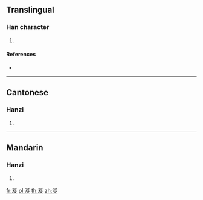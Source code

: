 {{character info/new}}
==Translingual==

===Han character===
{{Han char|rn=85|rad=水|as=11|sn=14|four=31181|canj=EHOO,XEHOO}}

# {{defn|Han|sort=水11}}

====References====
* {{Han ref|kx=0645.020|dkj=18110|dj=1053.070|hdz=31725.070|uh=6F07|ud=28423|bh=E2AB|bd=58027}}

----

==Cantonese==

===Hanzi===
{{yue-hanzi|jyut=|y=saai1}}

# {{defn|lang=yue|sort=水11}}

----

==Mandarin==

===Hanzi===
{{cmn-hanzi|pin=[[xǐ]] ([[xi3]])|wg=hsi<sup>3</sup>}}

# {{defn|lang=cmn|sort=水11}}

[[fr:漇]]
[[pl:漇]]
[[th:漇]]
[[zh:漇]]